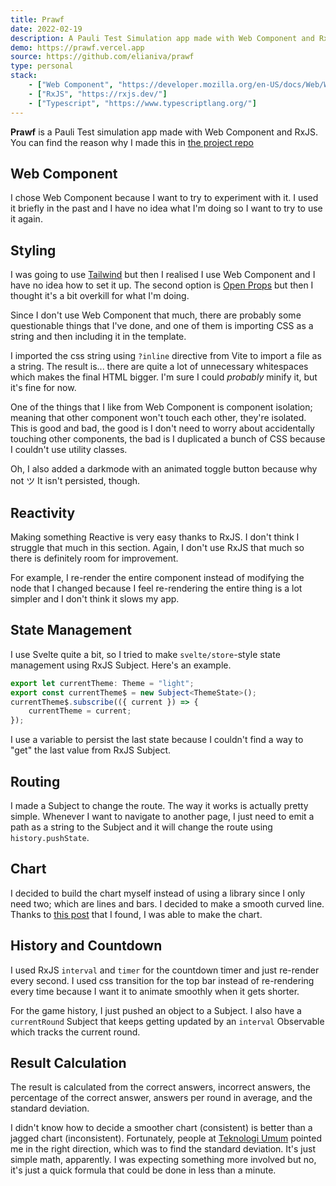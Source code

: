 ```yaml
---
title: Prawf
date: 2022-02-19
description: A Pauli Test Simulation app made with Web Component and RxJS
demo: https://prawf.vercel.app
source: https://github.com/elianiva/prawf
type: personal
stack:
    - ["Web Component", "https://developer.mozilla.org/en-US/docs/Web/Web_Components"]
    - ["RxJS", "https://rxjs.dev/"]
    - ["Typescript", "https://www.typescriptlang.org/"]
---
```


**Prawf** is a Pauli Test simulation app made with Web Component and RxJS. You can find the reason why I made this in [the project repo](https://github.com/elianiva/prawf)

## Web Component

I chose Web Component because I want to try to experiment with it. I used it briefly in the past and I have no idea what I'm doing so I want to try to use it again.

## Styling

I was going to use [Tailwind](https://tailwindcss.com/) but then I realised I use Web Component and I have no idea how to set it up. The second option is [Open Props](https://open-props.style/) but then I thought it's a bit overkill for what I'm doing.

Since I don't use Web Component that much, there are probably some questionable things that I've done, and one of them is importing CSS as a string and then including it in the template.

I imported the css string using `?inline` directive from Vite to import a file as a string. The result is... there are quite a lot of unnecessary whitespaces which makes the final HTML bigger. I'm sure I could _probably_ minify it, but it's fine for now.

One of the things that I like from Web Component is component isolation; meaning that other component won't touch each other, they're isolated. This is good and bad, the good is I don't need to worry about accidentally touching other components, the bad is I duplicated a bunch of CSS because I couldn't use utility classes.

Oh, I also added a darkmode with an animated toggle button because why not ツ It isn't persisted, though.

## Reactivity

Making something Reactive is very easy thanks to RxJS. I don't think I struggle that much in this section. Again, I don't use RxJS that much so there is definitely room for improvement.

For example, I re-render the entire component instead of modifying the node that I changed because I feel re-rendering the entire thing is a lot simpler and I don't think it slows my app.

## State Management

I use Svelte quite a bit, so I tried to make `svelte/store`-style state management using RxJS Subject. Here's an example.

```typescript
export let currentTheme: Theme = "light";
export const currentTheme$ = new Subject<ThemeState>();
currentTheme$.subscribe(({ current }) => {
	currentTheme = current;
});
```

I use a variable to persist the last state because I couldn't find a way to "get" the last value from RxJS Subject.

## Routing

I made a Subject to change the route. The way it works is actually pretty simple. Whenever I want to navigate to another page, I just need to emit a path as a string to the Subject and it will change the route using `history.pushState`.

## Chart

I decided to build the chart myself instead of using a library since I only need two; which are lines and bars. I decided to make a smooth curved line. Thanks to [this post](https://francoisromain.medium.com/smooth-a-svg-path-with-cubic-bezier-curves-e37b49d46c74) that I found, I was able to make the chart.

## History and Countdown

I used RxJS `interval` and `timer` for the countdown timer and just re-render every second. I used css transition for the top bar instead of re-rendering every time because I want it to animate smoothly when it gets shorter.

For the game history, I just pushed an object to a Subject. I also have a `currentRound` Subject that keeps getting updated by an `interval` Observable which tracks the current round.

## Result Calculation

The result is calculated from the correct answers, incorrect answers, the percentage of the correct answer, answers per round in average, and the standard deviation.

I didn't know how to decide a smoother chart (consistent) is better than a jagged chart (inconsistent). Fortunately, people at [Teknologi Umum](https://t.me/teknologi_umum) pointed me in the right direction, which was to find the standard deviation. It's just simple math, apparently. I was expecting something more involved but no, it's just a quick formula that could be done in less than a minute.
